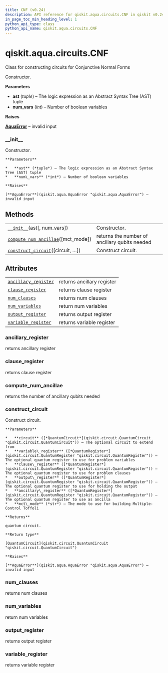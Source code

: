 ```yaml
---
title: CNF (v0.24)
description: API reference for qiskit.aqua.circuits.CNF in qiskit v0.24
in_page_toc_min_heading_level: 1
python_api_type: class
python_api_name: qiskit.aqua.circuits.CNF
---
```


<span id="qiskit-aqua-circuits-cnf" />

# qiskit.aqua.circuits.CNF

<Class id="qiskit.aqua.circuits.CNF" isDedicatedPage={true} github="https://github.com/qiskit-community/qiskit-aqua/tree/stable/0.8/qiskit/aqua/circuits/boolean_logical_circuits.py" signature="CNF(ast, num_vars=None)" modifiers="class">
  Class for constructing circuits for Conjunctive Normal Forms

  Constructor.

  **Parameters**

  *   **ast** (*tuple*) – The logic expression as an Abstract Syntax Tree (AST) tuple
  *   **num\_vars** (*int*) – Number of boolean variables

  **Raises**

  [**AquaError**](qiskit.aqua.AquaError "qiskit.aqua.AquaError") – invalid input

  ### \_\_init\_\_

  <Function id="qiskit.aqua.circuits.CNF.__init__" signature="__init__(ast, num_vars=None)">
    Constructor.

    **Parameters**

    *   **ast** (*tuple*) – The logic expression as an Abstract Syntax Tree (AST) tuple
    *   **num\_vars** (*int*) – Number of boolean variables

    **Raises**

    [**AquaError**](qiskit.aqua.AquaError "qiskit.aqua.AquaError") – invalid input
  </Function>

  ## Methods

  |                                                                                                                                        |                                               |
  | -------------------------------------------------------------------------------------------------------------------------------------- | --------------------------------------------- |
  | [`__init__`](#qiskit.aqua.circuits.CNF.__init__ "qiskit.aqua.circuits.CNF.__init__")(ast\[, num\_vars])                                | Constructor.                                  |
  | [`compute_num_ancillae`](#qiskit.aqua.circuits.CNF.compute_num_ancillae "qiskit.aqua.circuits.CNF.compute_num_ancillae")(\[mct\_mode]) | returns the number of ancillary qubits needed |
  | [`construct_circuit`](#qiskit.aqua.circuits.CNF.construct_circuit "qiskit.aqua.circuits.CNF.construct_circuit")(\[circuit, …])         | Construct circuit.                            |

  ## Attributes

  |                                                                                                                    |                            |
  | ------------------------------------------------------------------------------------------------------------------ | -------------------------- |
  | [`ancillary_register`](#qiskit.aqua.circuits.CNF.ancillary_register "qiskit.aqua.circuits.CNF.ancillary_register") | returns ancillary register |
  | [`clause_register`](#qiskit.aqua.circuits.CNF.clause_register "qiskit.aqua.circuits.CNF.clause_register")          | returns clause register    |
  | [`num_clauses`](#qiskit.aqua.circuits.CNF.num_clauses "qiskit.aqua.circuits.CNF.num_clauses")                      | returns num clauses        |
  | [`num_variables`](#qiskit.aqua.circuits.CNF.num_variables "qiskit.aqua.circuits.CNF.num_variables")                | return num variables       |
  | [`output_register`](#qiskit.aqua.circuits.CNF.output_register "qiskit.aqua.circuits.CNF.output_register")          | returns output register    |
  | [`variable_register`](#qiskit.aqua.circuits.CNF.variable_register "qiskit.aqua.circuits.CNF.variable_register")    | returns variable register  |

  ### ancillary\_register

  <Attribute id="qiskit.aqua.circuits.CNF.ancillary_register">
    returns ancillary register
  </Attribute>

  ### clause\_register

  <Attribute id="qiskit.aqua.circuits.CNF.clause_register">
    returns clause register
  </Attribute>

  ### compute\_num\_ancillae

  <Function id="qiskit.aqua.circuits.CNF.compute_num_ancillae" signature="compute_num_ancillae(mct_mode='basic')">
    returns the number of ancillary qubits needed
  </Function>

  ### construct\_circuit

  <Function id="qiskit.aqua.circuits.CNF.construct_circuit" signature="construct_circuit(circuit=None, variable_register=None, clause_register=None, output_register=None, ancillary_register=None, mct_mode='basic')">
    Construct circuit.

    **Parameters**

    *   **circuit** ([*QuantumCircuit*](qiskit.circuit.QuantumCircuit "qiskit.circuit.QuantumCircuit")) – The optional circuit to extend from
    *   **variable\_register** ([*QuantumRegister*](qiskit.circuit.QuantumRegister "qiskit.circuit.QuantumRegister")) – The optional quantum register to use for problem variables
    *   **clause\_register** ([*QuantumRegister*](qiskit.circuit.QuantumRegister "qiskit.circuit.QuantumRegister")) – The optional quantum register to use for problem clauses
    *   **output\_register** ([*QuantumRegister*](qiskit.circuit.QuantumRegister "qiskit.circuit.QuantumRegister")) – The optional quantum register to use for holding the output
    *   **ancillary\_register** ([*QuantumRegister*](qiskit.circuit.QuantumRegister "qiskit.circuit.QuantumRegister")) – The optional quantum register to use as ancilla
    *   **mct\_mode** (*str*) – The mode to use for building Multiple-Control Toffoli

    **Returns**

    quantum circuit.

    **Return type**

    [QuantumCircuit](qiskit.circuit.QuantumCircuit "qiskit.circuit.QuantumCircuit")

    **Raises**

    [**AquaError**](qiskit.aqua.AquaError "qiskit.aqua.AquaError") – invalid input
  </Function>

  ### num\_clauses

  <Attribute id="qiskit.aqua.circuits.CNF.num_clauses">
    returns num clauses
  </Attribute>

  ### num\_variables

  <Attribute id="qiskit.aqua.circuits.CNF.num_variables">
    return num variables
  </Attribute>

  ### output\_register

  <Attribute id="qiskit.aqua.circuits.CNF.output_register">
    returns output register
  </Attribute>

  ### variable\_register

  <Attribute id="qiskit.aqua.circuits.CNF.variable_register">
    returns variable register
  </Attribute>
</Class>

